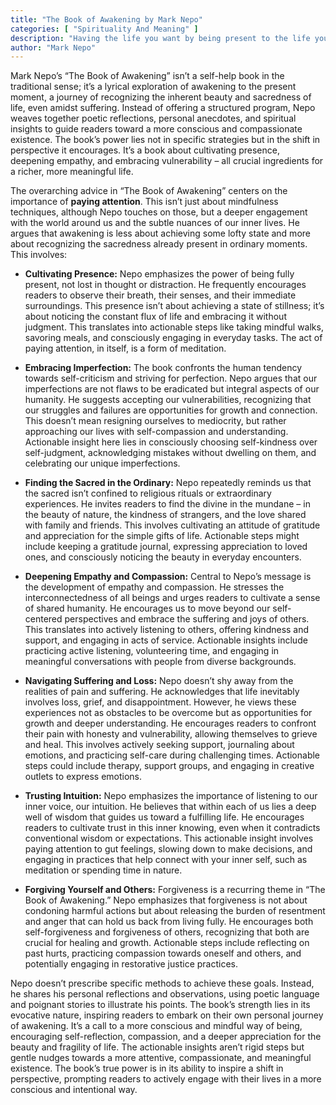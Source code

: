 ```yaml
---
title: "The Book of Awakening by Mark Nepo"
categories: [ "Spirituality And Meaning" ]
description: "Having the life you want by being present to the life you have"
author: "Mark Nepo"
---
```

Mark Nepo's "The Book of Awakening" isn't a self-help book in the traditional sense; it's a lyrical exploration of awakening to the present moment, a journey of recognizing the inherent beauty and sacredness of life, even amidst suffering.  Instead of offering a structured program, Nepo weaves together poetic reflections, personal anecdotes, and spiritual insights to guide readers toward a more conscious and compassionate existence. The book's power lies not in specific strategies but in the shift in perspective it encourages.  It's a book about cultivating presence, deepening empathy, and embracing vulnerability – all crucial ingredients for a richer, more meaningful life.

The overarching advice in "The Book of Awakening" centers on the importance of **paying attention**. This isn't just about mindfulness techniques, although Nepo touches on those, but a deeper engagement with the world around us and the subtle nuances of our inner lives.  He argues that awakening is less about achieving some lofty state and more about recognizing the sacredness already present in ordinary moments.  This involves:

* **Cultivating Presence:**  Nepo emphasizes the power of being fully present, not lost in thought or distraction. He frequently encourages readers to observe their breath, their senses, and their immediate surroundings.  This presence isn't about achieving a state of stillness; it’s about noticing the constant flux of life and embracing it without judgment. This translates into actionable steps like taking mindful walks, savoring meals, and consciously engaging in everyday tasks.  The act of paying attention, in itself, is a form of meditation.

* **Embracing Imperfection:**  The book confronts the human tendency towards self-criticism and striving for perfection.  Nepo argues that our imperfections are not flaws to be eradicated but integral aspects of our humanity. He suggests accepting our vulnerabilities, recognizing that our struggles and failures are opportunities for growth and connection.  This doesn't mean resigning ourselves to mediocrity, but rather approaching our lives with self-compassion and understanding.  Actionable insight here lies in consciously choosing self-kindness over self-judgment, acknowledging mistakes without dwelling on them, and celebrating our unique imperfections.

* **Finding the Sacred in the Ordinary:**  Nepo repeatedly reminds us that the sacred isn't confined to religious rituals or extraordinary experiences.  He invites readers to find the divine in the mundane – in the beauty of nature, the kindness of strangers, and the love shared with family and friends. This involves cultivating an attitude of gratitude and appreciation for the simple gifts of life.  Actionable steps might include keeping a gratitude journal, expressing appreciation to loved ones, and consciously noticing the beauty in everyday encounters.

* **Deepening Empathy and Compassion:**  Central to Nepo's message is the development of empathy and compassion.  He stresses the interconnectedness of all beings and urges readers to cultivate a sense of shared humanity.  He encourages us to move beyond our self-centered perspectives and embrace the suffering and joys of others.  This translates into actively listening to others, offering kindness and support, and engaging in acts of service.  Actionable insights include practicing active listening, volunteering time, and engaging in meaningful conversations with people from diverse backgrounds.

* **Navigating Suffering and Loss:**  Nepo doesn't shy away from the realities of pain and suffering.  He acknowledges that life inevitably involves loss, grief, and disappointment. However, he views these experiences not as obstacles to be overcome but as opportunities for growth and deeper understanding.  He encourages readers to confront their pain with honesty and vulnerability, allowing themselves to grieve and heal.  This involves actively seeking support, journaling about emotions, and practicing self-care during challenging times.  Actionable steps could include therapy, support groups, and engaging in creative outlets to express emotions.


* **Trusting Intuition:**  Nepo emphasizes the importance of listening to our inner voice, our intuition. He believes that within each of us lies a deep well of wisdom that guides us toward a fulfilling life.  He encourages readers to cultivate trust in this inner knowing, even when it contradicts conventional wisdom or expectations.  This actionable insight involves paying attention to gut feelings, slowing down to make decisions, and engaging in practices that help connect with your inner self, such as meditation or spending time in nature.


* **Forgiving Yourself and Others:**  Forgiveness is a recurring theme in "The Book of Awakening." Nepo emphasizes that forgiveness is not about condoning harmful actions but about releasing the burden of resentment and anger that can hold us back from living fully.  He encourages both self-forgiveness and forgiveness of others, recognizing that both are crucial for healing and growth. Actionable steps include reflecting on past hurts, practicing compassion towards oneself and others, and potentially engaging in restorative justice practices.

Nepo doesn't prescribe specific methods to achieve these goals. Instead, he shares his personal reflections and observations, using poetic language and poignant stories to illustrate his points. The book's strength lies in its evocative nature, inspiring readers to embark on their own personal journey of awakening. It’s a call to a more conscious and mindful way of being, encouraging self-reflection, compassion, and a deeper appreciation for the beauty and fragility of life.  The actionable insights aren't rigid steps but gentle nudges towards a more attentive, compassionate, and meaningful existence.  The book's true power is in its ability to inspire a shift in perspective, prompting readers to actively engage with their lives in a more conscious and intentional way.

